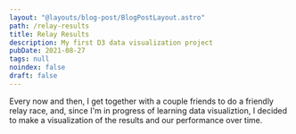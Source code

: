 ```yaml
---
layout: "@layouts/blog-post/BlogPostLayout.astro"
path: /relay-results
title: Relay Results
description: My first D3 data visualization project
pubDate: 2021-08-27
tags: null
noindex: false
draft: false
---
```



Every now and then, I get together with a couple friends to do a friendly relay
race, and, since I'm in progress of learning data visualiztion, I decided to
make a visualization of the results and our performance over time.

<RelayResults />
